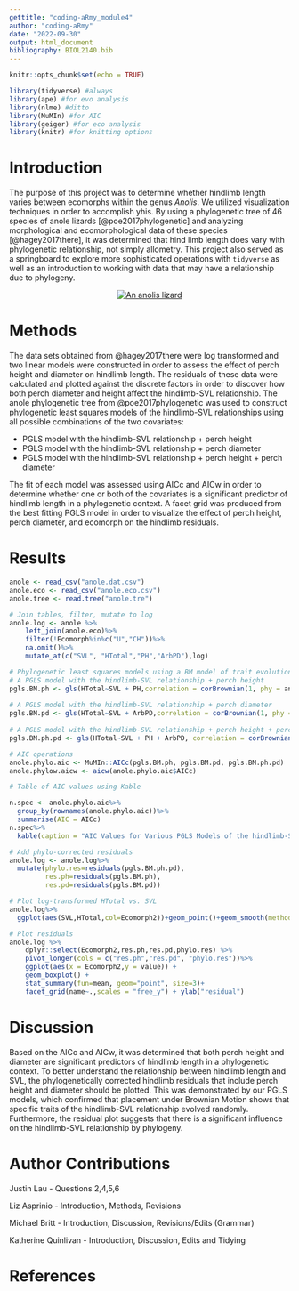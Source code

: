 ```yaml
---
gettitle: "coding-aRmy_module4"
author: "coding-aRmy"
date: "2022-09-30"
output: html_document
bibliography: BIOL2140.bib
---
```


```r
knitr::opts_chunk$set(echo = TRUE)
```

```r
library(tidyverse) #always
library(ape) #for evo analysis
library(nlme) #ditto
library(MuMIn) #for AIC
library(geiger) #for eco analysis
library(knitr) #for knitting options
```

# Introduction

The purpose of this project was to determine whether hindlimb length varies between ecomorphs within the genus *Anolis*. We utilized visualization techniques in order to accomplish yhis. By using a phylogenetic tree of 46 species of anole lizards [@poe2017phylogenetic] and analyzing morphological and ecomorphological data of these species [@hagey2017there], it was determined that hind limb length does vary with phylogenetic relationship, not simply allometry. This project also served as a springboard to explore more sophisticated operations with `tidyverse` as well as an introduction to working with data that may have a relationship due to phylogeny. 

<center>
[![An anolis lizard](https://upload.wikimedia.org/wikipedia/commons/thumb/4/4b/Green_anole.jpg/320px-Green_anole.jpg)](https://upload.wikimedia.org/wikipedia/commons/thumb/4/4b/Green_anole.jpg/320px-Green_anole.jpg)
</center>

# Methods

The data sets obtained from @hagey2017there were log transformed and two linear models were constructed in order to assess the effect of perch height and diameter on hindlimb length. The residuals of these data were calculated and plotted against the discrete factors in order to discover how both perch diameter and height affect the hindlimb-SVL relationship. The anole phylogenetic tree from @poe2017phylogenetic was used to construct phylogenetic least squares models of the hindlimb-SVL relationships using all possible combinations of the two covariates: 

* PGLS model with the hindlimb-SVL relationship + perch height
* PGLS model with the hindlimb-SVL relationship + perch diameter
* PGLS model with the hindlimb-SVL relationship + perch height + perch diameter

The fit of each model was assessed using AICc and AICw in order to determine whether one or both of the covariates is a significant predictor of hindlimb length in a phylogenetic context. A facet grid was produced from the best fitting PGLS model in order to visualize the effect of perch height, perch diameter, and ecomorph on the hindlimb residuals.

# Results

```r
anole <- read_csv("anole.dat.csv")
anole.eco <- read_csv("anole.eco.csv")
anole.tree <- read.tree("anole.tre")
```

```r
# Join tables, filter, mutate to log
anole.log <- anole %>%
    left_join(anole.eco)%>%
    filter(!Ecomorph%in%c("U","CH"))%>%
    na.omit()%>%
    mutate_at(c("SVL", "HTotal","PH","ArbPD"),log)
```

```r
# Phylogenetic least squares models using a BM model of trait evolution
# A PGLS model with the hindlimb-SVL relationship + perch height
pgls.BM.ph <- gls(HTotal~SVL + PH,correlation = corBrownian(1, phy = anole.tree, form =~Species),data= anole.log, method = 'ML')
  
# A PGLS model with the hindlimb-SVL relationship + perch diameter
pgls.BM.pd <- gls(HTotal~SVL + ArbPD,correlation = corBrownian(1, phy = anole.tree, form =~Species),data= anole.log, method = 'ML')
  
# A PGLS model with the hindlimb-SVL relationship + perch height + perch diameter
pgls.BM.ph.pd <- gls(HTotal~SVL + PH + ArbPD, correlation = corBrownian(1, phy = anole.tree, form =~Species), data= anole.log, method = 'ML')
```

```r
# AIC operations
anole.phylo.aic <- MuMIn::AICc(pgls.BM.ph, pgls.BM.pd, pgls.BM.ph.pd)
anole.phylow.aicw <- aicw(anole.phylo.aic$AICc)
```

```r
# Table of AIC values using Kable

n.spec <- anole.phylo.aic%>%
  group_by(rownames(anole.phylo.aic))%>%
  summarise(AIC = AICc)
n.spec%>%
  kable(caption = "AIC Values for Various PGLS Models of the hindlimb-SVL relationship with Perch Height and Diameter")
```

```r
# Add phylo-corrected residuals
anole.log <- anole.log%>%
  mutate(phylo.res=residuals(pgls.BM.ph.pd),
         res.ph=residuals(pgls.BM.ph), 
         res.pd=residuals(pgls.BM.pd))
```

```r
# Plot log-transformed HTotal vs. SVL
anole.log%>%
  ggplot(aes(SVL,HTotal,col=Ecomorph2))+geom_point()+geom_smooth(method="lm")
```

```r
# Plot residuals
anole.log %>% 
    dplyr::select(Ecomorph2,res.ph,res.pd,phylo.res) %>%
    pivot_longer(cols = c("res.ph","res.pd", "phylo.res"))%>%
    ggplot(aes(x = Ecomorph2,y = value)) + 
    geom_boxplot() +
    stat_summary(fun=mean, geom="point", size=3)+
    facet_grid(name~.,scales = "free_y") + ylab("residual")
```

# Discussion

Based on the AICc and AICw, it was determined that both perch height and diameter are significant predictors of hindlimb length in a phylogenetic context. To better understand the relationship between hindlimb length and SVL, the phylogenetically corrected hindlimb residuals that include perch height and diameter should be plotted. This was demonstrated by our PGLS models, which confirmed that placement under Brownian Motion shows that specific traits of the hindlimb-SVL relationship evolved randomly. Furthermore, the residual plot suggests that there is a significant influence on the hindlimb-SVL relationship by phylogeny. 

# Author Contributions

Justin Lau - Questions 2,4,5,6

Liz Asprinio - Introduction, Methods, Revisions

Michael Britt - Introduction, Discussion, Revisions/Edits (Grammar)

Katherine Quinlivan -  Introduction, Discussion, Edits and Tidying  

# References
